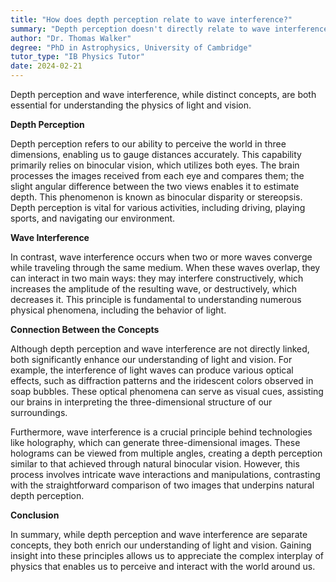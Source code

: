 ```yaml
---
title: "How does depth perception relate to wave interference?"
summary: "Depth perception doesn't directly relate to wave interference, but both concepts are crucial in understanding the physics of light and vision."
author: "Dr. Thomas Walker"
degree: "PhD in Astrophysics, University of Cambridge"
tutor_type: "IB Physics Tutor"
date: 2024-02-21
---
```


Depth perception and wave interference, while distinct concepts, are both essential for understanding the physics of light and vision.

**Depth Perception**

Depth perception refers to our ability to perceive the world in three dimensions, enabling us to gauge distances accurately. This capability primarily relies on binocular vision, which utilizes both eyes. The brain processes the images received from each eye and compares them; the slight angular difference between the two views enables it to estimate depth. This phenomenon is known as binocular disparity or stereopsis. Depth perception is vital for various activities, including driving, playing sports, and navigating our environment.

**Wave Interference**

In contrast, wave interference occurs when two or more waves converge while traveling through the same medium. When these waves overlap, they can interact in two main ways: they may interfere constructively, which increases the amplitude of the resulting wave, or destructively, which decreases it. This principle is fundamental to understanding numerous physical phenomena, including the behavior of light.

**Connection Between the Concepts**

Although depth perception and wave interference are not directly linked, both significantly enhance our understanding of light and vision. For example, the interference of light waves can produce various optical effects, such as diffraction patterns and the iridescent colors observed in soap bubbles. These optical phenomena can serve as visual cues, assisting our brains in interpreting the three-dimensional structure of our surroundings.

Furthermore, wave interference is a crucial principle behind technologies like holography, which can generate three-dimensional images. These holograms can be viewed from multiple angles, creating a depth perception similar to that achieved through natural binocular vision. However, this process involves intricate wave interactions and manipulations, contrasting with the straightforward comparison of two images that underpins natural depth perception.

**Conclusion**

In summary, while depth perception and wave interference are separate concepts, they both enrich our understanding of light and vision. Gaining insight into these principles allows us to appreciate the complex interplay of physics that enables us to perceive and interact with the world around us.
    